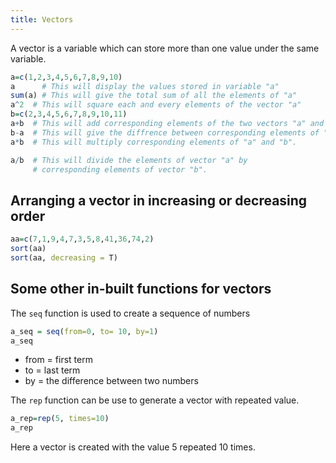 ```yaml
---
title: Vectors
---
```


A vector is a variable which can store more than one value under the same variable.

```r
a=c(1,2,3,4,5,6,7,8,9,10)
a      # This will display the values stored in variable "a"
sum(a) # This will give the total sum of all the elements of "a"
a^2  # This will square each and every elements of the vector "a"
b=c(2,3,4,5,6,7,8,9,10,11)
a+b  # This will add corresponding elements of the two vectors "a" and "b" 
b-a  # This will give the diffrence between corresponding elements of "b" and "a"
a*b  # This will multiply corresponding elements of "a" and "b".

a/b  # This will divide the elements of vector "a" by 
     # corresponding elements of vector "b".

```



## Arranging a vector in increasing or decreasing order

```r
aa=c(7,1,9,4,7,3,5,8,41,36,74,2)
sort(aa)
sort(aa, decreasing = T)
```


## Some other in-built functions for vectors

The `seq` function is used to create a sequence of numbers

```r
a_seq = seq(from=0, to= 10, by=1)
a_seq
```

  + from = first term
  + to = last term
  + by = the difference between two numbers

The `rep` function can be use to generate a vector with repeated value.

```r
a_rep=rep(5, times=10)
a_rep
```
Here a vector is created with the value 5 repeated 10 times.